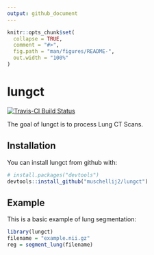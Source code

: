 ```yaml
---
output: github_document
---
```


<!-- README.md is generated from README.Rmd. Please edit that file -->

```r
knitr::opts_chunk$set(
  collapse = TRUE,
  comment = "#>",
  fig.path = "man/figures/README-",
  out.width = "100%"
)
```
# lungct


[![Travis-CI Build Status](https://travis-ci.org/muschellij2/lungct.svg?branch=master)](https://travis-ci.org/muschellij2/lungct)


The goal of lungct is to process Lung CT Scans.

## Installation

You can install lungct from github with:

``` r
# install.packages("devtools")
devtools::install_github("muschellij2/lungct")
```


## Example

This is a basic example of lung segmentation:

``` r
library(lungct)
filename = "example.nii.gz"
reg = segment_lung(filename)
```
